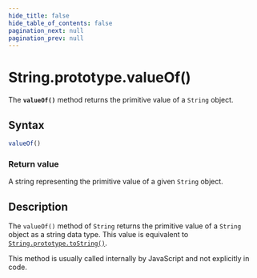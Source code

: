 ```yaml
---
hide_title: false
hide_table_of_contents: false
pagination_next: null
pagination_prev: null
---
```

# String.prototype.valueOf()

The **`valueOf()`** method returns the primitive value of a
`String` object.

## Syntax

```js
valueOf()
```

### Return value

A string representing the primitive value of a given `String` object.

## Description

The `valueOf()` method of `String` returns the primitive value
of a `String` object as a string data type. This value is equivalent to
[`String.prototype.toString()`](../../../globals/String/prototype/toString.mdx).

This method is usually called internally by JavaScript and not explicitly in code.
